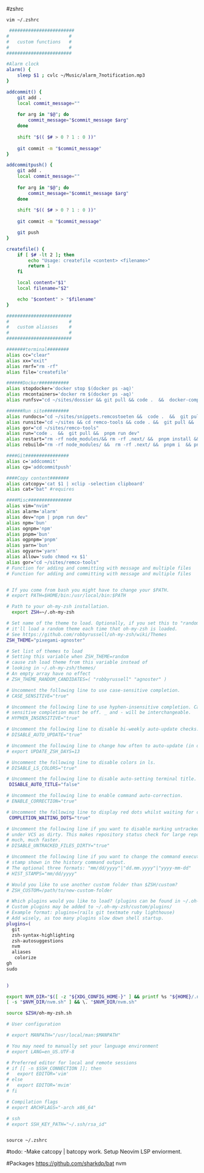 #zshrc

`vim ~/.zshrc`

```bash filename=".zshrc"
 ########################
#                      #
#   custom functions   # 
#                      #        
########################

#Alarm clock
alarm() {
    sleep $1 ; cvlc ~/Music/alarm_7notification.mp3
}

addcommit() {
    git add .
    local commit_message=""
    
    for arg in "$@"; do
        commit_message="$commit_message $arg"
    done
    
    shift "$(( $# > 0 ? 1 : 0 ))" 
    
    git commit -m "$commit_message"
}

addcommitpush() {
    git add .
    local commit_message=""
    
    for arg in "$@"; do
        commit_message="$commit_message $arg"
    done
    
    shift "$(( $# > 0 ? 1 : 0 ))" 
    
    git commit -m "$commit_message"

    git push
}

createfile() {
    if [ $# -lt 2 ]; then
        echo "Usage: createfile <content> <filename>"
        return 1
    fi

    local content="$1"
    local filename="$2"

    echo "$content" > "$filename"
}

########################
#                      #
#   custom aliasses    # 
#                      #        
########################

#######terminal########
alias cc="clear"
alias xx="exit"
alias rmrf="rm -rf"
alias file='createfile'

######Docker###########
alias stopdocker='docker stop $(docker ps -aq)'
alias rmcontainers='docker rm $(docker ps -aq)'
alias runfsv="cd ~/sites/dossier && git pull && code .  &&  docker-compose up"

######Run site#########
alias rundocs="cd ~/sites/snippets.remcostoeten &&  code .  &&  git pull  &&  pnpm run dev"
alias runsite="cd ~/sites && cd remco-tools && code . &&  git pull &&  pnpm run dev"
alias gor="cd ~/sites/remco-tools"
alias run="code .  &&  git pull &&  pnpm run dev"
alias restart="rm -rf node_modules/&& rm -rf .next/ &&  pnpm install &&  code .  &&  pnpm run dev"
alias rebuild="rm -rf node_modules/ &&  rm -rf .next/ &&  pnpm i  && pnpm run build"

####Git################
alias c='addcommit'
alias cp='addcommitpush'

####Copy content#######
alias catcopy='cat $1 | xclip -selection clipboard'
alias cat="bat" #requires 

####Misc################
alias vim="nvim"
alias alarm='alarm'
alias dev="npm | pnpm run dev"
alias npm='bun'
alias ognpm='npm'
alias pnpm='bun'
alias ogpnpm='pnpm'
alias yarn='bun'
alias ogyarn='yarn'
alias allow='sudo chmod +x $1'
alias gor="cd ~/sites/remco-tools"
# Function for adding and committing with message and multiple files
# Function for adding and committing with message and multiple files


# If you come from bash you might have to change your $PATH.
# export PATH=$HOME/bin:/usr/local/bin:$PATH

# Path to your oh-my-zsh installation.
  export ZSH=~/.oh-my-zsh

# Set name of the theme to load. Optionally, if you set this to "random"
# it'll load a random theme each time that oh-my-zsh is loaded.
# See https://github.com/robbyrussell/oh-my-zsh/wiki/Themes
ZSH_THEME="pixegami-agnoster"

# Set list of themes to load
# Setting this variable when ZSH_THEME=random
# cause zsh load theme from this variable instead of
# looking in ~/.oh-my-zsh/themes/
# An empty array have no effect
# ZSH_THEME_RANDOM_CANDIDATES=( "robbyrussell" "agnoster" )

# Uncomment the following line to use case-sensitive completion.
# CASE_SENSITIVE="true"

# Uncomment the following line to use hyphen-insensitive completion. Case
# sensitive completion must be off. _ and - will be interchangeable.
# HYPHEN_INSENSITIVE="true"

# Uncomment the following line to disable bi-weekly auto-update checks.
# DISABLE_AUTO_UPDATE="true"

# Uncomment the following line to change how often to auto-update (in days).
# export UPDATE_ZSH_DAYS=13

# Uncomment the following line to disable colors in ls.
# DISABLE_LS_COLORS="true"

# Uncomment the following line to disable auto-setting terminal title.
 DISABLE_AUTO_TITLE="false"

# Uncomment the following line to enable command auto-correction.
# ENABLE_CORRECTION="true"

# Uncomment the following line to display red dots whilst waiting for completion.
 COMPLETION_WAITING_DOTS="true"

# Uncomment the following line if you want to disable marking untracked files
# under VCS as dirty. This makes repository status check for large repositories
# much, much faster.
# DISABLE_UNTRACKED_FILES_DIRTY="true"

# Uncomment the following line if you want to change the command execution time
# stamp shown in the history command output.
# The optional three formats: "mm/dd/yyyy"|"dd.mm.yyyy"|"yyyy-mm-dd"
# HIST_STAMPS="mm/dd/yyyy"

# Would you like to use another custom folder than $ZSH/custom?
# ZSH_CUSTOM=/path/to/new-custom-folder

# Which plugins would you like to load? (plugins can be found in ~/.oh-my-zsh/plugins/*)
# Custom plugins may be added to ~/.oh-my-zsh/custom/plugins/
# Example format: plugins=(rails git textmate ruby lighthouse)
# Add wisely, as too many plugins slow down shell startup.
plugins=(
  git
  zsh-syntax-highlighting
  zsh-autosuggestions
  nvm
  aliases
   colorize
gh
sudo
	

)

export NVM_DIR="$([ -z "${XDG_CONFIG_HOME-}" ] && printf %s "${HOME}/.nvm" || printf %s "${XDG_CONFIG_HOME}/nvm")"
[ -s "$NVM_DIR/nvm.sh" ] && \. "$NVM_DIR/nvm.sh" 

source $ZSH/oh-my-zsh.sh

# User configuration

# export MANPATH="/usr/local/man:$MANPATH"

# You may need to manually set your language environment
# export LANG=en_US.UTF-8

# Preferred editor for local and remote sessions
# if [[ -n $SSH_CONNECTION ]]; then
#   export EDITOR='vim'
# else
#   export EDITOR='mvim'
# fi

# Compilation flags
# export ARCHFLAGS="-arch x86_64"

# ssh
# export SSH_KEY_PATH="~/.ssh/rsa_id"



```

`source ~/.zshrc`

#todo:
-Make catcopy | batcopy work.
Setup Neovim LSP enviorment.

#Packages
https://github.com/sharkdp/bat
nvm

```

```
